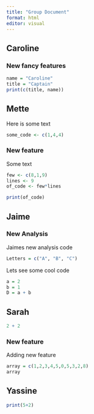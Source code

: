 ```yaml
---
title: "Group Document"
format: html
editor: visual
---
```


## Caroline

### New fancy features

```r
name = "Caroline"
title = "Captain"
print(c(title, name))
```

## Mette

Here is some text

```r
some_code <- c(1,4,4)
```

### New feature

Some text

```r
few <- c(8,1,9)
lines <- 9
of_code <- few*lines

print(of_code)
```

## Jaime

### New Analysis

Jaimes new analysis code

```r
Letters = c("A", "B", "C")
```

Lets see some cool code

```r
a = 2
b = 1
D = a + b
```

## Sarah

```r
2 + 2
```

### New feature

Adding new feature

```r
array = c(1,2,3,4,5,0,5,3,2,8)
array
```

## Yassine

```r
print(5+2)
```
